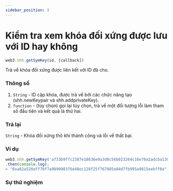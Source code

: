 ```yaml
---
sidebar_position: 3
---
```


# Kiểm tra xem khóa đối xứng được lưu với ID hay không

```javascript
web3.shh.getSymKey(id, [callback])
```
Trả về khóa đối xứng được liên kết với ID đã cho.
### Thông số
1. `String` - ID cặp khóa, được trả về bởi các chức năng tạo (shh.newKeypair và shh.addprivateKey).
2. `function` - (tùy chọn) gọi lại tùy chọn, trả về một đối tượng lỗi làm tham số đầu tiên và kết quả là thứ hai.
### Trả lại
`String` - Khóa đối xứng thô khi thành công và lỗi về thất bại.
### Ví dụ
```javascript
web3.shh.getSymKey('af33b9ffc2387e18636e0a3d0c56b023264c16e78a2adcba1303cefc685e610f')
.then(console.log);
> "0xa82a520aff70f7a989098376e48ec128f25f767085e84d7fb995a9815eebff0a"
```
### Sự thử nghiệm
<GetSymKey/>